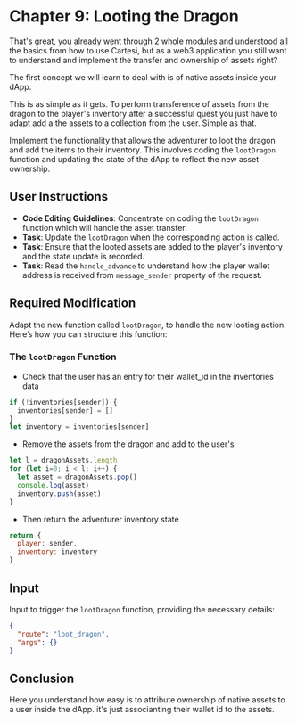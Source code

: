 # Chapter 9: Looting the Dragon

That's great, you already went through 2 whole modules and understood all the basics from how to use Cartesi, but as a web3 application you still want to understand and implement the transfer and ownership of assets right?

The first concept we will learn to deal with is of native assets inside your dApp.

This is as simple as it gets. To perform transference of assets from the dragon to the player's inventory after a successful quest you just have to adapt add a the assets to a collection from the user. Simple as that.

Implement the functionality that allows the adventurer to loot the dragon and add the items to their inventory. This involves coding the `lootDragon` function and updating the state of the dApp to reflect the new asset ownership.

## User Instructions

- **Code Editing Guidelines**: Concentrate on coding the `lootDragon` function which will handle the asset transfer.
- **Task**: Update the `lootDragon` when the corresponding action is called.
- **Task**: Ensure that the looted assets are added to the player's inventory and the state update is recorded.
- **Task**: Read the `handle_advance` to understand how the player wallet address is received from `message_sender` property of the request.


## Required Modification

Adapt the new function called `lootDragon`, to handle the new looting action. Here’s how you can structure this function:

### The `lootDragon` Function

- Check that the user has an entry for their wallet_id in the inventories data
```javascript
if (!inventories[sender]) {
  inventories[sender] = []
}
let inventory = inventories[sender]
```

- Remove the assets from the dragon and add to the user's
```javascript
let l = dragonAssets.length
for (let i=0; i < l; i++) {
  let asset = dragonAssets.pop()
  console.log(asset)
  inventory.push(asset)
}
```

- Then return the adventurer inventory state
```javascript
return {
  player: sender,
  inventory: inventory
}
```

## Input
Input to trigger the `lootDragon` function, providing the necessary details:

```json
{
  "route": "loot_dragon",
  "args": {}
}
```

## Conclusion

Here you understand how easy is to attribute ownership of native assets to a user inside the dApp. it's just associanting their wallet id to the assets.